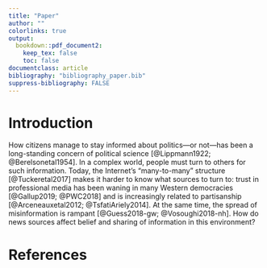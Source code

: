 ```yaml
---
title: "Paper"
author: ""
colorlinks: true
output:
  bookdown::pdf_document2:
    keep_tex: false
    toc: false
documentclass: article
bibliography: "bibliography_paper.bib"
suppress-bibliography: FALSE
---
```


# Introduction

How citizens manage to stay informed about politics---or not---has been a long-standing concern of political science [@Lippmann1922; @Berelsonetal1954]. In a complex world, people must turn to others for such information. Today, the Internet's "many-to-many" structure [@Tuckeretal2017] makes it harder to know what sources to turn to: trust in professional media has been waning in many Western democracies [@Gallup2019; @PWC2018] and is increasingly related to partisanship [@Arceneauxetal2012; @TsfatiAriely2014]. At the same time, the spread of misinformation is rampant [@Guess2018-gw; @Vosoughi2018-nh]. How do news sources affect belief and sharing of information in this environment?

# References







